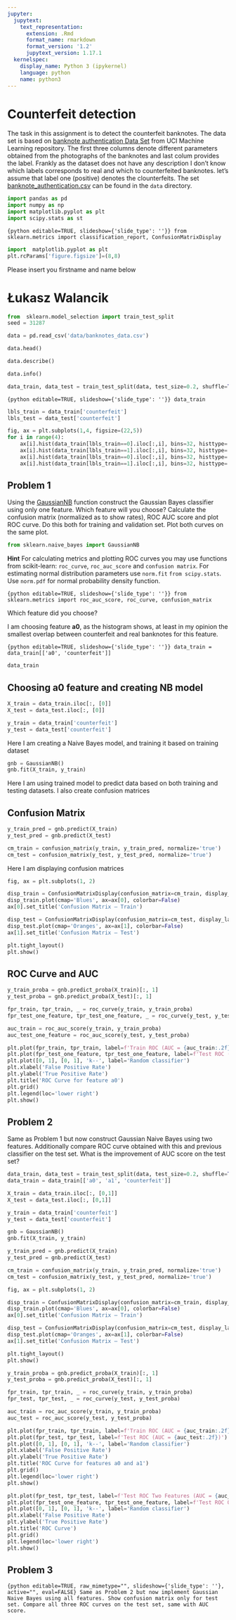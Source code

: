 ```yaml
---
jupyter:
  jupytext:
    text_representation:
      extension: .Rmd
      format_name: rmarkdown
      format_version: '1.2'
      jupytext_version: 1.17.1
  kernelspec:
    display_name: Python 3 (ipykernel)
    language: python
    name: python3
---
```


<!-- #region editable=true slideshow={"slide_type": ""} -->
# Counterfeit detection
<!-- #endregion -->

The task in this assignment is to detect the  counterfeit banknotes. The data set is based on [banknote authentication Data Set ](https://archive.ics.uci.edu/ml/datasets/banknote+authentication#) from UCI Machine Learning repository. The first three columns denote different parameters obtained from the photographs of the banknotes and last colum provides the label. Frankly as the dataset does not have any description I don't know  which labels corresponds to real and which to counterfeited banknotes. let's assume that label one (positive) denotes the clounterfeits. The set  [banknote_authentication.csv](./data/banknote_authentication.csv) can be found in the `data`  directory.

```python
import pandas as pd
import numpy as np
import matplotlib.pyplot as plt
import scipy.stats as st
```

```{python editable=TRUE, slideshow={'slide_type': ''}}
from sklearn.metrics import classification_report, ConfusionMatrixDisplay
```

```python
import  matplotlib.pyplot as plt
plt.rcParams['figure.figsize']=(8,8)
```

Please insert you  firstname  and name below


# Łukasz Walancik

```python
from  sklearn.model_selection import train_test_split
seed = 31287
```

```python
data = pd.read_csv('data/banknotes_data.csv')
```

```python
data.head()
```

```python
data.describe()
```

```python
data.info()
```

```python
data_train, data_test = train_test_split(data, test_size=0.2, shuffle=True, stratify=data.loc[:,'counterfeit'], random_state=seed)
```

```{python editable=TRUE, slideshow={'slide_type': ''}}
data_train
```

```python
lbls_train = data_train['counterfeit']
lbls_test = data_test['counterfeit']
```

```python
fig, ax = plt.subplots(1,4, figsize=(22,5))
for i in range(4):
    ax[i].hist(data_train[lbls_train==0].iloc[:,i], bins=32, histtype='step', color='blue')
    ax[i].hist(data_train[lbls_train==1].iloc[:,i], bins=32, histtype='step', color='red')
    ax[i].hist(data_train[lbls_train==0].iloc[:,i], bins=32, histtype='bar', color='lightblue', alpha=0.25)
    ax[i].hist(data_train[lbls_train==1].iloc[:,i], bins=32, histtype='bar', color='orange', alpha =0.25)
```

<!-- #region editable=true slideshow={"slide_type": ""} -->
## Problem 1
<!-- #endregion -->

Using  the [GaussianNB](https://scikit-learn.org/stable/modules/generated/sklearn.naive_bayes.GaussianNB.html) function construct the  Gaussian  Bayes classifier using only one feature. Which feature will you choose? Calculate the confusion matrix (normalized as to show rates), ROC AUC score and plot ROC curve. Do this both for training and validation set. Plot both curves on the same plot.  

```python
from sklearn.naive_bayes import GaussianNB
```

<!-- #region editable=true slideshow={"slide_type": ""} -->
__Hint__ For calculating metrics and plotting ROC curves you may use functions from scikit-learn: `roc_curve`, `roc_auc_score` and `confusion matrix`. For estimating normal distribution parameters  use `norm.fit` `from scipy.stats`. Use `norm.pdf` for normal probability density function.
<!-- #endregion -->

```{python editable=TRUE, slideshow={'slide_type': ''}}
from sklearn.metrics import roc_auc_score, roc_curve, confusion_matrix
```

<!-- #region editable=true slideshow={"slide_type": ""} -->
Which feature did you choose?
<!-- #endregion -->

I am choosing feature __a0__, as the histogram shows, at least in my opinion the smallest overlap between counterfeit and real banknotes for this feature.

```{python editable=TRUE, slideshow={'slide_type': ''}}
data_train = data_train[['a0', 'counterfeit']]
```

```python
data_train
```

## Choosing a0 feature and creating NB model

```python
X_train = data_train.iloc[:, [0]]
X_test = data_test.iloc[:, [0]]

y_train = data_train['counterfeit']
y_test = data_test['counterfeit']
```

Here I am creating a Naive Bayes model, and training it based on training dataset

```python
gnb = GaussianNB()
gnb.fit(X_train, y_train)
```

Here I am using trained model to predict data based on both training and testing datasets. I also create confusion matrices


## Confusion Matrix

```python
y_train_pred = gnb.predict(X_train)
y_test_pred = gnb.predict(X_test)

cm_train = confusion_matrix(y_train, y_train_pred, normalize='true')
cm_test = confusion_matrix(y_test, y_test_pred, normalize='true')
```

Here I am displaying confusion matrices

```python
fig, ax = plt.subplots(1, 2)

disp_train = ConfusionMatrixDisplay(confusion_matrix=cm_train, display_labels=gnb.classes_)
disp_train.plot(cmap='Blues', ax=ax[0], colorbar=False)
ax[0].set_title('Confusion Matrix – Train')

disp_test = ConfusionMatrixDisplay(confusion_matrix=cm_test, display_labels=gnb.classes_)
disp_test.plot(cmap='Oranges', ax=ax[1], colorbar=False)
ax[1].set_title('Confusion Matrix – Test')

plt.tight_layout()
plt.show()
```

## ROC Curve and AUC

```python
y_train_proba = gnb.predict_proba(X_train)[:, 1]
y_test_proba = gnb.predict_proba(X_test)[:, 1]

fpr_train, tpr_train, _ = roc_curve(y_train, y_train_proba)
fpr_test_one_feature, tpr_test_one_feature, _ = roc_curve(y_test, y_test_proba)

auc_train = roc_auc_score(y_train, y_train_proba)
auc_test_one_feature = roc_auc_score(y_test, y_test_proba)
```

```python
plt.plot(fpr_train, tpr_train, label=f'Train ROC (AUC = {auc_train:.2f})')
plt.plot(fpr_test_one_feature, tpr_test_one_feature, label=f'Test ROC (AUC = {auc_test_one_feature:.2f})')
plt.plot([0, 1], [0, 1], 'k--', label='Random classifier')
plt.xlabel('False Positive Rate')
plt.ylabel('True Positive Rate')
plt.title('ROC Curve for feature a0')
plt.grid()
plt.legend(loc='lower right')
plt.show()
```

<!-- #region editable=true slideshow={"slide_type": ""} -->
## Problem 2
<!-- #endregion -->

<!-- #region editable=true slideshow={"slide_type": ""} -->
Same as Problem 1 but now construct Gaussian Naive Bayes using two features. Additionally  compare ROC curve obtained with this and previous  classifier on the test set. What is the improvement of AUC score on the test set?
<!-- #endregion -->

```python
data_train, data_test = train_test_split(data, test_size=0.2, shuffle=True, stratify=data.loc[:,'counterfeit'], random_state=seed)
data_train = data_train[['a0', 'a1', 'counterfeit']]
```

```python
X_train = data_train.iloc[:, [0,1]]
X_test = data_test.iloc[:, [0,1]]

y_train = data_train['counterfeit']
y_test = data_test['counterfeit']
```

```python
gnb = GaussianNB()
gnb.fit(X_train, y_train)
```

```python
y_train_pred = gnb.predict(X_train)
y_test_pred = gnb.predict(X_test)

cm_train = confusion_matrix(y_train, y_train_pred, normalize='true')
cm_test = confusion_matrix(y_test, y_test_pred, normalize='true')
```

```python
fig, ax = plt.subplots(1, 2)

disp_train = ConfusionMatrixDisplay(confusion_matrix=cm_train, display_labels=gnb.classes_)
disp_train.plot(cmap='Blues', ax=ax[0], colorbar=False)
ax[0].set_title('Confusion Matrix – Train')

disp_test = ConfusionMatrixDisplay(confusion_matrix=cm_test, display_labels=gnb.classes_)
disp_test.plot(cmap='Oranges', ax=ax[1], colorbar=False)
ax[1].set_title('Confusion Matrix – Test')

plt.tight_layout()
plt.show()
```

```python
y_train_proba = gnb.predict_proba(X_train)[:, 1]
y_test_proba = gnb.predict_proba(X_test)[:, 1]

fpr_train, tpr_train, _ = roc_curve(y_train, y_train_proba)
fpr_test, tpr_test, _ = roc_curve(y_test, y_test_proba)

auc_train = roc_auc_score(y_train, y_train_proba)
auc_test = roc_auc_score(y_test, y_test_proba)
```

```python
plt.plot(fpr_train, tpr_train, label=f'Train ROC (AUC = {auc_train:.2f})')
plt.plot(fpr_test, tpr_test, label=f'Test ROC (AUC = {auc_test:.2f})')
plt.plot([0, 1], [0, 1], 'k--', label='Random classifier')
plt.xlabel('False Positive Rate')
plt.ylabel('True Positive Rate')
plt.title('ROC Curve for features a0 and a1')
plt.grid()
plt.legend(loc='lower right')
plt.show()
```

```python
plt.plot(fpr_test, tpr_test, label=f'Test ROC Two Features (AUC = {auc_test:.2f})')
plt.plot(fpr_test_one_feature, tpr_test_one_feature, label=f'Test ROC One Feature (AUC = {auc_test_one_feature:.2f})')
plt.plot([0, 1], [0, 1], 'k--', label='Random classifier')
plt.xlabel('False Positive Rate')
plt.ylabel('True Positive Rate')
plt.title('ROC Curve')
plt.grid()
plt.legend(loc='lower right')
plt.show()
```

<!-- #region editable=true slideshow={"slide_type": ""} -->
## Problem 3
<!-- #endregion -->

```{python editable=TRUE, raw_mimetype="", slideshow={'slide_type': ''}, active="", eval=FALSE}
Same as Problem 2 but now implement Gaussian Naive Bayes using all features. Show confusion matrix only for test set. Compare all three ROC curves on the test set, same with AUC score.
```
